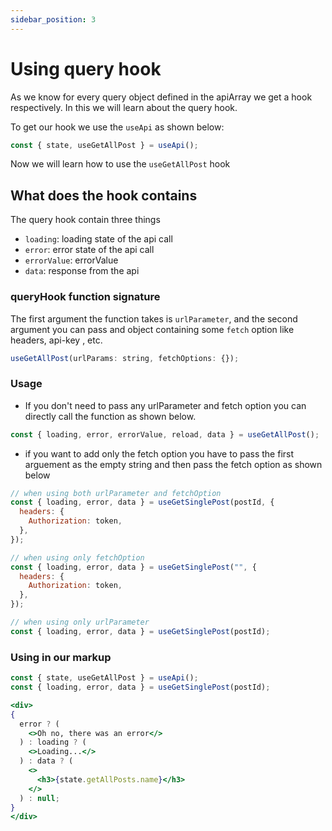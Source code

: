 ```yaml
---
sidebar_position: 3
---
```


# Using query hook

As we know for every query object defined in the apiArray we get a hook respectively. In this we will learn about the query hook.

To get our hook we use the `useApi` as shown below:

```jsx
const { state, useGetAllPost } = useApi();
```

Now we will learn how to use the `useGetAllPost` hook

## What does the hook contains

The query hook contain three things

- `loading`: loading state of the api call
- `error`: error state of the api call
- `errorValue`: errorValue
- `data`: response from the api

### queryHook function signature

The first argument the function takes is `urlParameter`, and the second argument you can pass and object containing some `fetch` option like headers, api-key , etc.

```jsx
useGetAllPost(urlParams: string, fetchOptions: {});
```

### Usage

- If you don't need to pass any urlParameter and fetch option you can directly call the function as shown below.

```jsx
const { loading, error, errorValue, reload, data } = useGetAllPost();
```

- if you want to add only the fetch option you have to pass the first arguement as the empty string and then pass the fetch option as shown below

```jsx
// when using both urlParameter and fetchOption
const { loading, error, data } = useGetSinglePost(postId, {
  headers: {
    Authorization: token,
  },
});

// when using only fetchOption
const { loading, error, data } = useGetSinglePost("", {
  headers: {
    Authorization: token,
  },
});

// when using only urlParameter
const { loading, error, data } = useGetSinglePost(postId);
```

### Using in our markup

```jsx
const { state, useGetAllPost } = useApi();
const { loading, error, data } = useGetSinglePost(postId);

<div>
{
  error ? (
    <>Oh no, there was an error</>
  ) : loading ? (
    <>Loading...</>
  ) : data ? (
    <>
      <h3>{state.getAllPosts.name}</h3>
    </>
  ) : null;
}
</div>
```
